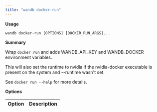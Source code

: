```yaml
---
title: "wandb docker-run"
---
```


**Usage**

`wandb docker-run [OPTIONS] [DOCKER_RUN_ARGS]...`

**Summary**

Wrap `docker run` and adds WANDB_API_KEY and WANDB_DOCKER environment
variables.

This will also set the runtime to nvidia if the nvidia-docker executable is
present on the system and --runtime wasn't set.

See `docker run --help` for more details.


**Options**

| **Option** | **Description** |
| :--- | :--- |




